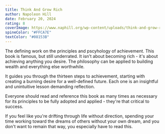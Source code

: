 ```yaml
---
title: Think And Grow Rich
author: Napoleon Hill
date: February 20, 2024
rating: 8
coverImage: https://www.naphill.org/wp-content/uploads/think-and-grow-rich-original-hardcover.png
spineColor: "#FFCA7E"
textColor: "#08153B"
---
```


The defining work on the principles and pscyhology of achievement. This book is famous, but still underrated. It isn't about becoming rich - it's about achieving anything you desire. The philosophy can be applied to building wealth and everything else worthwhile.

It guides you through the thirteen steps to achievement, starting with creating a burning desire for a well-defined future. Each one is an insightful and unintuitive lesson demanding reflection.

Everyone should read and reference this book as many times as necessary for its principles to be fully adopted and applied - they're that critical to success.

If you feel like you're drifting through life without direction, spending your time working toward the dreams of others without your own dream, and you don't want to remain that way, you especially have to read this.
